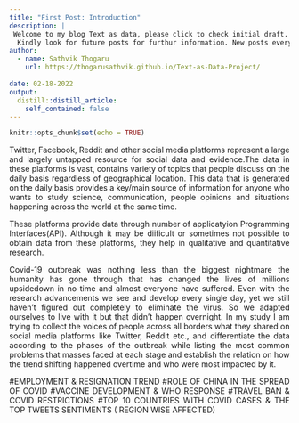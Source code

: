 ```yaml
---
title: "First Post: Introduction"
description: |
 Welcome to my blog Text as data, please click to check initial draft. 
  Kindly look for future posts for furthur information. New posts every week :-)... 
author:
  - name: Sathvik Thogaru 
    url: https://thogarusathvik.github.io/Text-as-Data-Project/
    
date: 02-18-2022
output:
  distill::distill_article:
    self_contained: false
---
```


```r
knitr::opts_chunk$set(echo = TRUE)
```

<style>
body {
text-align: justify}
</style>


Twitter, Facebook, Reddit and other social media platforms represent a large and largely untapped resource for social data and evidence.The data in these platforms is vast, contains variety of topics that people discuss on the daily basis regardless of geographical location. This data that is generated on the daily basis provides a key/main source of information for anyone who wants to study science, communication, people opinions and situations happening across the world at the same time. 

These platforms provide data through number of applicatyion Programming Interfaces(API). Although it may be diificult or sometimes not possible to obtain data from these platforms, they help in qualitative and quantitative research.

Covid-19 outbreak was nothing less than the biggest nightmare the humanity has gone through that has changed the lives of millions upsidedown in no time and almost everyone have suffered. Even with the research advancements we see and develop every single day, yet we still haven't figured out completely to eliminate the virus. So we adapted ourselves to live with it but that didn't happen overnight. In my study I am trying to collect the voices of people across all borders what they shared on social media platforms like Twitter, Reddit etc., and differentiate the data according to the phases of the outbreak while listing the most common problems that masses faced at each stage and establish the relation on how the trend shifting happened overtime and who were most impacted by it. 

#EMPLOYMENT & RESIGNATION TREND
#ROLE OF CHINA IN THE SPREAD OF COVID
#VACCINE DEVELOPMENT & WHO RESPONSE
#TRAVEL BAN & COVID RESTRICTIONS 
#TOP 10 COUNTRIES WITH COVID CASES & THE TOP TWEETS SENTIMENTS ( REGION WISE AFFECTED)















